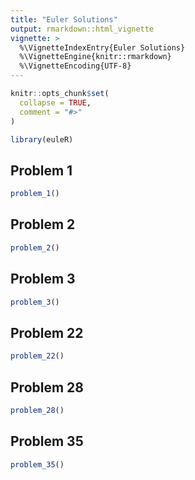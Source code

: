 ```yaml
---
title: "Euler Solutions"
output: rmarkdown::html_vignette
vignette: >
  %\VignetteIndexEntry{Euler Solutions}
  %\VignetteEngine{knitr::rmarkdown}
  %\VignetteEncoding{UTF-8}
---
```


```r
knitr::opts_chunk$set(
  collapse = TRUE,
  comment = "#>"
)
```

```r
library(euleR)
```

## Problem 1
```r
problem_1()
```

## Problem 2
```r
problem_2()
```

## Problem 3
```r
problem_3()
```

## Problem 22
```r
problem_22()
```

## Problem 28
```r
problem_28()
```

## Problem 35
```r
problem_35()
```
